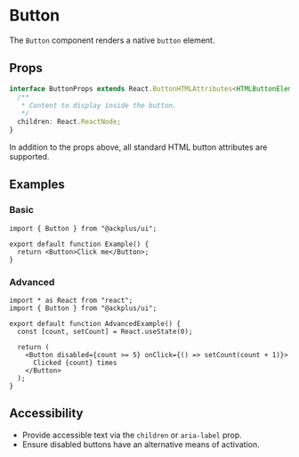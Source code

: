 # Button

The `Button` component renders a native `button` element.

## Props

```ts
interface ButtonProps extends React.ButtonHTMLAttributes<HTMLButtonElement> {
  /**
   * Content to display inside the button.
   */
  children: React.ReactNode;
}
```

In addition to the props above, all standard HTML button attributes are supported.

## Examples

### Basic

```tsx
import { Button } from "@ackplus/ui";

export default function Example() {
  return <Button>Click me</Button>;
}
```

### Advanced

```tsx
import * as React from "react";
import { Button } from "@ackplus/ui";

export default function AdvancedExample() {
  const [count, setCount] = React.useState(0);

  return (
    <Button disabled={count >= 5} onClick={() => setCount(count + 1)}>
      Clicked {count} times
    </Button>
  );
}
```

## Accessibility

- Provide accessible text via the `children` or `aria-label` prop.
- Ensure disabled buttons have an alternative means of activation.
